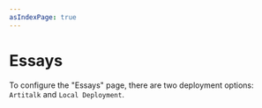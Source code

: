 ```yaml
---
asIndexPage: true
---
```


# Essays

To configure the "Essays" page, there are two deployment options: `Artitalk` and `Local Deployment`.
